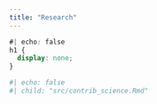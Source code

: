 ```yaml
---
title: "Research"
---
```


```css
#| echo: false
h1 {
  display: none;
}
```

```r
#| echo: false
#| child: "src/contrib_science.Rmd"
```
